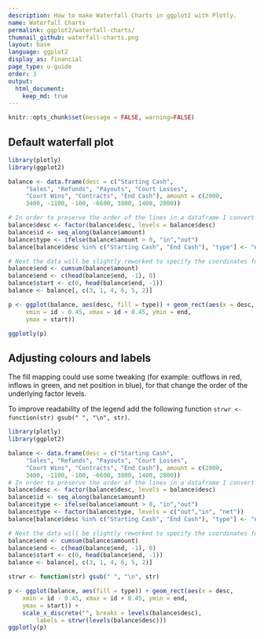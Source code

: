 ```yaml
---
description: How to make Waterfall Charts in ggplot2 with Plotly.
name: Waterfall Charts
permalink: ggplot2/waterfall-charts/
thumnail_github: waterfall-charts.png
layout: base
language: ggplot2
display_as: financial
page_type: u-guide
order: 3
output:
  html_document:
    keep_md: true
---
```


```r
knitr::opts_chunk$set(message = FALSE, warning=FALSE)
```

## Default waterfall plot


```r
library(plotly)
library(ggplot2)

balance <- data.frame(desc = c("Starting Cash",
     "Sales", "Refunds", "Payouts", "Court Losses",
     "Court Wins", "Contracts", "End Cash"), amount = c(2000,
     3400, -1100, -100, -6600, 3800, 1400, 2800))

# In order to preserve the order of the lines in a dataframe I convert the desc variable to a factor; id and type variable are also added:
balance$desc <- factor(balance$desc, levels = balance$desc)
balance$id <- seq_along(balance$amount)
balance$type <- ifelse(balance$amount > 0, "in","out")
balance[balance$desc %in% c("Starting Cash", "End Cash"), "type"] <- "net"

# Next the data will be slightly reworked to specify the coordinates for drawing the waterfall bars.
balance$end <- cumsum(balance$amount)
balance$end <- c(head(balance$end, -1), 0)
balance$start <- c(0, head(balance$end, -1))
balance <- balance[, c(3, 1, 4, 6, 5, 2)]

p <- ggplot(balance, aes(desc, fill = type)) + geom_rect(aes(x = desc,
     xmin = id - 0.45, xmax = id + 0.45, ymin = end,
     ymax = start))

ggplotly(p)
```


<!--------------------- EXAMPLE BREAK ------------------------->

## Adjusting colours and labels

The fill mapping could use some tweaking (for example: outflows in red, inflows in green, and net position in blue), for that change the order of the underlying factor levels.

To improve readability of the legend add the following function `strwr <- function(str) gsub(" ", "\n", str)`.

```r
library(plotly)
library(ggplot2)

balance <- data.frame(desc = c("Starting Cash",
     "Sales", "Refunds", "Payouts", "Court Losses",
     "Court Wins", "Contracts", "End Cash"), amount = c(2000,
     3400, -1100, -100, -6600, 3800, 1400, 2800))
# In order to preserve the order of the lines in a dataframe I convert the desc variable to a factor; id and type variable are also added:
balance$desc <- factor(balance$desc, levels = balance$desc)
balance$id <- seq_along(balance$amount)
balance$type <- ifelse(balance$amount > 0, "in","out")
balance$type <- factor(balance$type, levels = c("out","in", "net"))
balance[balance$desc %in% c("Starting Cash", "End Cash"), "type"] <- "net"

# Next the data will be slightly reworked to specify the coordinates for drawing the waterfall bars.
balance$end <- cumsum(balance$amount)
balance$end <- c(head(balance$end, -1), 0)
balance$start <- c(0, head(balance$end, -1))
balance <- balance[, c(3, 1, 4, 6, 5, 2)]

strwr <- function(str) gsub(" ", "\n", str)

p <- ggplot(balance, aes(fill = type)) + geom_rect(aes(x = desc,
    xmin = id - 0.45, xmax = id + 0.45, ymin = end,
    ymax = start)) + 
    scale_x_discrete("", breaks = levels(balance$desc),
        labels = strwr(levels(balance$desc)))
ggplotly(p)
```

<!--------------------- EXAMPLE BREAK ------------------------->
